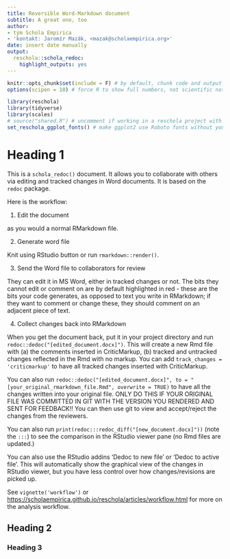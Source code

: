 ```yaml
---
title: Reversible Word-Markdown document
subtitle: A great one, too
author:
- tým Schola Empirica
- 'kontakt: Jaromír Mazák, <mazak@scholaempirica.org>'
date: insert date manually
output:
  reschola::schola_redoc:
    highlight_outputs: yes
---
```


```r
knitr::opts_chunk$set(include = F) # by default, chunk code and output is hidden
options(scipen = 10) # force R to show full numbers, not scientific notation

library(reschola)
library(tidyverse)
library(scales)
# source("shared.R") # uncomment if working in a reschola project with a shared.R script
set_reschola_ggplot_fonts() # make ggplot2 use Roboto fonts without you having to set it
```

Heading 1
=========

This is a `schola_redoc()` document. It allows you to collaborate with others
via editing and tracked changes in Word documents. It is based on the `redoc`
package.

Here is the workflow:

1.  Edit the document

as you would a normal RMarkdown file.

2.  Generate word file

Knit using RStudio button or run `rmarkdown::render()`.

3.  Send the Word file to collaborators for review

They can edit it in MS Word, either in tracked changes or not. The bits they
cannot edit or comment on are by default highlighted in red - these are the bits
your code generates, as opposed to text you write in RMarkdown; if they want to
comment or change these, they should comment on an adjacent piece of text.

4.  Collect changes back into RMarkdown

When you get the document back, put it in your project directory and run
`redoc::dedoc("[edited_document.docx]")`. This will create a new Rmd file with
(a) the comments inserted in CriticMarkup, (b) tracked and untracked changes
reflected in the Rmd with no markup. You can add
`track_changes = 'criticmarkup'` to have all tracked changes inserted with
CriticMarkup.

You can also run
`redoc::dedoc("[edited_document.docx]", to = "[your_original_rmarkdown_file.Rmd", overwrite = TRUE)`
to have all the changes written into your original file. ONLY DO THIS IF YOUR
ORIGINAL FILE WAS COMMITTED IN GIT WITH THE VERSION YOU RENDERED AND SENT FOR
FEEDBACK!! You can then use git to view and accept/reject the changes from the
reviewers.

You can also run `print(redoc:::redoc_diff("[new_document.docx]"))` (note the
`:::`) to see the comparison in the RStudio viewer pane (no Rmd files are
updated.)

You can also use the RStudio addins 'Dedoc to new file' or 'Dedoc to active
file'. This will automatically show the graphical view of the changes in RStudio
viewer, but you have less control over how changes/revisions are picked up.

See `vignette('workflow')` or
<https://scholaempirica.github.io/reschola/articles/workflow.html> for more on
the analysis workflow.

\newpage

<!-- "\newpage" is how you insert a page break which will be reflected in the Word doc -->

Heading 2
---------

### Heading 3
